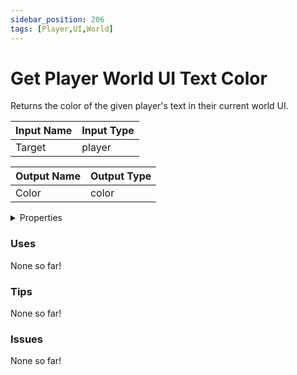 ```yaml
---
sidebar_position: 206
tags: [Player,UI,World]
---
```


# Get Player World UI Text Color

Returns the color of the given player's text in their current world UI.




<EsbSvg />

| Input Name | Input Type |
|-----------|-----------|
| Target | player |

| Output Name | Output Type |
|-----------|-----------|
| Color | color |


<details>
  <summary>Properties</summary>
  <div>
    <div>
    <table>
      <thead>
        <tr>
          <th>Is beta required?</th>
          <th>❌</th>
        </tr>
        <tr>
          <th>Is this chip a trolling risk?</th>
          <th>❌</th>
        </tr>
        <tr>
          <th>Chip UUID</th>
          <th>a8cdbc23-b8de-431e-9428-10b7ccc07192</th>
        </tr>
      </thead>
    </table>
    </div>
  </div>
</details>

### Uses

None so far!

### Tips

None so far!

### Issues

None so far!